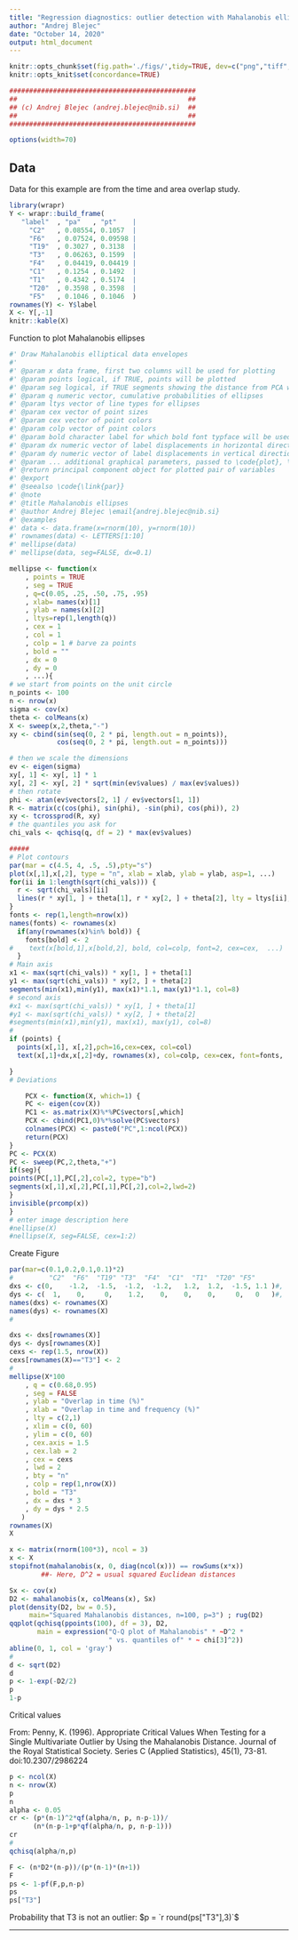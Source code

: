 ```yaml
---
title: "Regression diagnostics: outlier detection with Mahalanobis ellipse"
author: "Andrej Blejec"
date: "October 14, 2020"
output: html_document
---
```


```r
knitr::opts_chunk$set(fig.path='./figs/',tidy=TRUE, dev=c("png","tiff","pdf"))
knitr::opts_knit$set(concordance=TRUE)
```


```r
###############################################
##                                           ##
## (c) Andrej Blejec (andrej.blejec@nib.si)  ##
##                                           ##
###############################################
```

```r
options(width=70)
```
## Data

Data for this example are from the time and area overlap study.

```r
library(wrapr)
Y <- wrapr::build_frame(
   "label"  , "pa"   , "pt"    |
     "C2"   , 0.08554, 0.1057  |
     "F6"   , 0.07524, 0.09598 |
     "T19"  , 0.3027 , 0.3138  |
     "T3"   , 0.06263, 0.1599  |
     "F4"   , 0.04419, 0.04419 |
     "C1"   , 0.1254 , 0.1492  |
     "T1"   , 0.4342 , 0.5174  |
     "T20"  , 0.3598 , 0.3598  |
     "F5"   , 0.1046 , 0.1046  )
rownames(Y) <- Y$label
X <- Y[,-1]
knitr::kable(X)
```


Function to plot Mahalanobis ellipses
```r
#' Draw Mahalanobis elliptical data envelopes
#'
#' @param x data frame, first two columns will be used for plotting
#' @param points logical, if TRUE, points will be plotted
#' @param seg logical, if TRUE segments showing the distance from PCA will be plotted
#' @param q numeric vector, cumulative probabilities of ellipses
#' @param ltys vector of line types for ellipses
#' @param cex vector of point sizes
#' @param cex vector of point colors
#' @param colp vector of point colors
#' @param bold character label for which bold font typface will be used
#' @param dx numeric vector of label displacements in horizontal direction
#' @param dy numeric vector of label displacements in vertical direction
#' @param ... additional graphical parameters, passed to \code{plot}, \code{lines}, and \code{text}
#' @return principal component object for plotted pair of variables
#' @export
#' @seealso \code{\link{par}}
#' @note
#' @title Mahalanobis ellipses
#' @author Andrej Blejec \email{andrej.blejec@nib.si}
#' @examples
#' data <- data.frame(x=rnorm(10), y=rnorm(10))
#' rownames(data) <- LETTERS[1:10]
#' mellipse(data)
#' mellipse(data, seg=FALSE, dx=0.1)

mellipse <- function(x
    , points = TRUE
    , seg = TRUE
    , q=c(0.05, .25, .50, .75, .95)
    , xlab= names(x)[1]
    , ylab = names(x)[2]
    , ltys=rep(1,length(q))
    , cex = 1 
    , col = 1
    , colp = 1 # barve za points
    , bold = ""
    , dx = 0
    , dy = 0
    , ...){
# we start from points on the unit circle
n_points <- 100
n <- nrow(x)
sigma <- cov(x)
theta <- colMeans(x)
X <- sweep(x,2,theta,"-")
xy <- cbind(sin(seq(0, 2 * pi, length.out = n_points)),
            cos(seq(0, 2 * pi, length.out = n_points)))

# then we scale the dimensions
ev <- eigen(sigma)
xy[, 1] <- xy[, 1] * 1
xy[, 2] <- xy[, 2] * sqrt(min(ev$values) / max(ev$values))
# then rotate
phi <- atan(ev$vectors[2, 1] / ev$vectors[1, 1])
R <- matrix(c(cos(phi), sin(phi), -sin(phi), cos(phi)), 2)
xy <- tcrossprod(R, xy)
# the quantiles you ask for
chi_vals <- qchisq(q, df = 2) * max(ev$values)

#####
# Plot contours
par(mar = c(4.5, 4, .5, .5),pty="s")
plot(x[,1],x[,2], type = "n", xlab = xlab, ylab = ylab, asp=1, ...)
for(ii in 1:length(sqrt(chi_vals))) {
  r <- sqrt(chi_vals)[ii]
  lines(r * xy[1, ] + theta[1], r * xy[2, ] + theta[2], lty = ltys[ii], ...)
}
fonts <- rep(1,length=nrow(x))
names(fonts) <- rownames(x)
  if(any(rownames(x)%in% bold)) {
    fonts[bold] <- 2
#    text(x[bold,1],x[bold,2], bold, col=colp, font=2, cex=cex,  ...)
  }
# Main axis
x1 <- max(sqrt(chi_vals)) * xy[1, ] + theta[1]
y1 <- max(sqrt(chi_vals)) * xy[2, ] + theta[2]
segments(min(x1),min(y1), max(x1)*1.1, max(y1)*1.1, col=8)
# second axis
#x1 <- max(sqrt(chi_vals)) * xy[1, ] + theta[1]
#y1 <- max(sqrt(chi_vals)) * xy[2, ] + theta[2]
#segments(min(x1),min(y1), max(x1), max(y1), col=8)
#
if (points) {
  points(x[,1], x[,2],pch=16,cex=cex, col=col)
  text(x[,1]+dx,x[,2]+dy, rownames(x), col=colp, cex=cex, font=fonts, ...)

}
# Deviations

    PCX <- function(X, which=1) {
    PC <- eigen(cov(X))
    PC1 <- as.matrix(X)%*%PC$vectors[,which]
    PCX <- cbind(PC1,0)%*%solve(PC$vectors)
    colnames(PCX) <- paste0("PC",1:ncol(PCX))
    return(PCX)
}
PC <- PCX(X)
PC <- sweep(PC,2,theta,"+")
if(seg){
points(PC[,1],PC[,2],col=2, type="b")
segments(x[,1],x[,2],PC[,1],PC[,2],col=2,lwd=2)
}
invisible(prcomp(x))
}
# enter image description here
#nellipse(X)
#nellipse(X, seg=FALSE, cex=1:2)

```

Create Figure 
```r
par(mar=c(0.1,0.2,0.1,0.1)*2)
#         "C2"  "F6"  "T19" "T3"  "F4"  "C1"  "T1"  "T20" "F5"
dxs <- c(0,    -1.2,  -1.5,  -1.2,  -1.2,   1.2,  1.2,  -1.5, 1.1 )#,    1,   1.2, -0.5,  -1,   1.2)
dys <- c(  1,    0,     0,    1.2,    0,    0,    0,     0,   0   )#,    0,    0  ,  0  ,  0,   0) 
names(dxs) <- rownames(X)
names(dys) <- rownames(X)
#

dxs <- dxs[rownames(X)]
dys <- dys[rownames(X)]
cexs <- rep(1.5, nrow(X))
cexs[rownames(X)=="T3"] <- 2
#
mellipse(X*100                       
    , q = c(0.68,0.95)
    , seg = FALSE
    , ylab = "Overlap in time (%)"
    , xlab = "Overlap in time and frequency (%)"
    , lty = c(2,1)
    , xlim = c(0, 60)
    , ylim = c(0, 60)
    , cex.axis = 1.5
    , cex.lab = 2
    , cex = cexs
    , lwd = 2
    , bty = "n"
    , colp = rep(1,nrow(X))
    , bold = "T3"
    , dx = dxs * 3
    , dy = dys * 2.5
   )
rownames(X)
X
```


```r
x <- matrix(rnorm(100*3), ncol = 3)
x <- X
stopifnot(mahalanobis(x, 0, diag(ncol(x))) == rowSums(x*x))
        ##- Here, D^2 = usual squared Euclidean distances

Sx <- cov(x)
D2 <- mahalanobis(x, colMeans(x), Sx)
plot(density(D2, bw = 0.5),
     main="Squared Mahalanobis distances, n=100, p=3") ; rug(D2)
qqplot(qchisq(ppoints(100), df = 3), D2,
       main = expression("Q-Q plot of Mahalanobis" * ~D^2 *
                         " vs. quantiles of" * ~ chi[3]^2))
abline(0, 1, col = 'gray')
#
d <- sqrt(D2)
d
p <- 1-exp(-D2/2)
p
1-p
```

Critical values

From: Penny, K. (1996). Appropriate Critical Values When Testing for a Single Multivariate Outlier by Using the Mahalanobis Distance. Journal of the Royal Statistical Society. Series C (Applied Statistics), 45(1), 73-81. doi:10.2307/2986224

```r

p <- ncol(X)
n <- nrow(X)
p
n
alpha <- 0.05
cr <- (p*(n-1)^2*qf(alpha/n, p, n-p-1))/
      (n*(n-p-1+p*qf(alpha/n, p, n-p-1)))
cr
#
qchisq(alpha/n,p)
```

```r
F <- (n*D2*(n-p))/(p*(n-1)*(n+1))
F
ps <- 1-pf(F,p,n-p)
ps
ps["T3"]
```

Probability that T3 is not an outlier: $p = `r round(ps["T3"],3)`$

---






